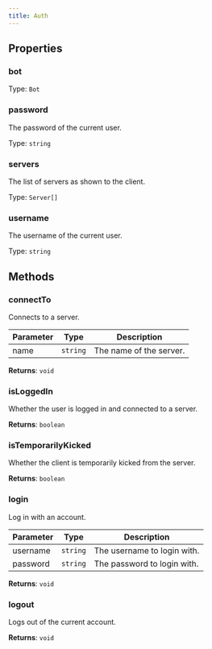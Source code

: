 ```yaml
---
title: Auth
---
```



## Properties
### bot




Type: `Bot`


### password <Badge text="Getter" size="small" />	


The password of the current user.


Type: `string`


### servers <Badge text="Getter" size="small" />	


The list of servers as shown to the client.


Type: `Server[]`


### username <Badge text="Getter" size="small" />	


The username of the current user.


Type: `string`


## Methods

### connectTo

Connects to a server.

| Parameter | Type | Description |
|-----------|------|-------------|
| name | `string` | The name of the server. |


**Returns**: `void`

### isLoggedIn

Whether the user is logged in and connected to a server.

**Returns**: `boolean`

### isTemporarilyKicked

Whether the client is temporarily kicked from the server.

**Returns**: `boolean`

### login

Log in with an account.

| Parameter | Type | Description |
|-----------|------|-------------|
| username | `string` | The username to login with. |
| password | `string` | The password to login with. |


**Returns**: `void`

### logout

Logs out of the current account.

**Returns**: `void`

